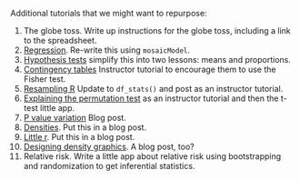 Additional tutorials that we might want to repurpose:

#. The globe toss. Write up instructions for the globe toss, including a link to the spreadsheet.
#. [Regression](https://dtkaplan.shinyapps.io/SimpleRegression/#section-explanatory-variables-1). Re-write this using `mosaicModel`.
#. [Hypothesis tests](https://dtkaplan.shinyapps.io/Htest/#section-independence-in-two-way-tables) simplify this into two lessons: means and proportions. 
#. [Contingency tables](https://dtkaplan.shinyapps.io/Htest/#section-independence-in-two-way-tables) Instructor tutorial to encourage them to use the Fisher test.
#. [Resampling R](https://dtkaplan.shinyapps.io/Resampling) Update to `df_stats()` and post as an instructor tutorial.
#. [Explaining the permutation test](https://dtkaplan.shinyapps.io/Permutation_test/#section-many-trials) as an instructor tutorial and then the t-test little app.
#. [P value variation](https://dtkaplan.shinyapps.io/p_value_interval/) Blog post.
#. [Densities](https://dtkaplan.shinyapps.io/Densities/). Put this in a blog post.
#. [Little r](https://dtkaplan.shinyapps.io/Little_r/). Put this in a blog post.
#. [Designing density graphics](https://dtkaplan.shinyapps.io/Conditional_densities/#section-guiding-the-eye). A blog post, too?
#. Relative risk. Write a little app about relative risk using bootstrapping and randomization to get inferential statistics.

